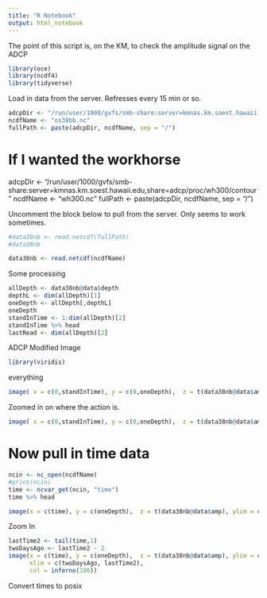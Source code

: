```yaml
---
title: "R Notebook"
output: html_notebook
---
```


The point of this script is, on the KM, to check the amplitude signal on the ADCP


```r
library(oce)
library(ncdf4)
library(tidyverse)
```

Load in data from the server. Refresses every 15 min or so.

```r
adcpDir <- "/run/user/1000/gvfs/smb-share:server=kmnas.km.soest.hawaii.edu,share=adcp/proc/os38bb/contour"
ncdfName <- "os38bb.nc"
fullPath <- paste(adcpDir, ncdfName, sep = "/")
```

# If I wanted the workhorse
adcpDir <- "/run/user/1000/gvfs/smb-share:server=kmnas.km.soest.hawaii.edu,share=adcp/proc/wh300/contour"
ncdfName <- "wh300.nc"
fullPath <- paste(adcpDir, ncdfName, sep = "/")

Uncomment the block below to pull from the server. Only seems to work sometimes.

```r
#data38nb <- read.netcdf(fullPath)
#data38nb
```

```r
data38nb <- read.netcdf(ncdfName)
```


Some processing


```r
allDepth <- data38nb@data$depth
depthL <- dim(allDepth)[1]
oneDepth <- allDepth[,depthL]
oneDepth
standInTime <- 1:dim(allDepth)[2]
standInTime %>% head
lastRead <- dim(allDepth)[2]
```

ADCP Modified Image

```r
library(viridis)
```

everything

```r
image( x = c(0,standInTime), y = c(0,oneDepth),  z = t(data38nb@data$amp), ylim = c(1000, 0), col = inferno(100))
```
Zoomed in on where the action is.

```r
image( x = c(0,standInTime), y = c(0,oneDepth),  z = t(data38nb@data$amp), ylim = c(500, 0), xlim = c(lastRead - 600, lastRead), col = inferno(100))
```

# Now pull in time data



```r
ncin <- nc_open(ncdfName)
#print(ncin)
time <- ncvar_get(ncin, "time")
time %>% head
```

```r
image(x = c(time), y = c(oneDepth),  z = t(data38nb@data$amp), ylim = c(500, 0), col = inferno(100))
```
Zoom In

```r
lastTime2 <- tail(time,1)
twoDaysAgo <- lastTime2 - 2
image(x = c(time), y = c(oneDepth),  z = t(data38nb@data$amp), ylim = c(500, 0),
      xlim = c(twoDaysAgo, lastTime2),
      col = inferno(100))
```

Convert times to posix


